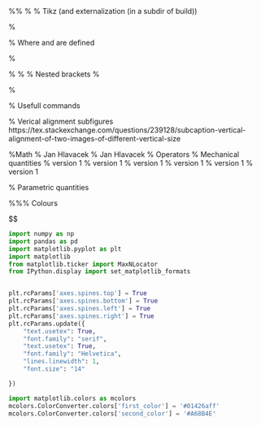 ::: {.content-hidden}
%%
\usepackage{subcaption}
% % Tikz (and externalization (in a subdir of build))
\usepackage{tikz,pgfplots,pgfplotstable}
% \pgfplotsset{every tick label/.append style={font=\small}}

\usepackage{stmaryrd} % Where \llbracket and \rrbracket are defined

\usepackage{tikzscale}
\usepackage{siunitx}

\usepackage[utf8]{inputenc}

\usepackage{tikz-cd}
\usepackage{pgfplots}
% \pgfplotsset{width=7cm,compat=1.14}
\pgfplotsset{compat=1.14}
\usetikzlibrary{external}


\DeclareUnicodeCharacter{2212}{−}
\usepgfplotslibrary{groupplots,dateplot}
\usetikzlibrary{patterns,shapes.arrows}
\pgfplotsset{compat=newest}
\newcommand{\mathdefault}[1][]{}
\usetikzlibrary{shapes,arrows,arrows.meta,shapes.multipart,positioning,math,matrix,shadows,decorations}
\usepackage{wrapfig}
% \usepackage{microtype}
% \usepackage[capitalise,noabbrev,nameinlink]{cleveref}
\usepackage{amssymb}
\usepackage{amsmath}

\usepackage{booktabs}
\usepackage[capitalise,noabbrev,nameinlink]{cleveref}
\usepackage[labelfont={bf,color=accentcolor}]{caption}
\DeclareCaptionLabelSeparator{bullet}{~$\bullet$~}
\captionsetup{labelsep=bullet}
\captionsetup{format=hang}
\captionsetup{font=normalfont}

\usepackage{algorithm2e}
\usepackage{float}
\usepackage{multicol}
% Nested brackets
% \usepackage{nath}
% \delimgrowth=1

% Usefull commands
\usepackage{neuralnetwork}
% Verical alignment subfigures https://tex.stackexchange.com/questions/239128/subcaption-vertical-alignment-of-two-images-of-different-vertical-size
\newsavebox{\largestimage}

\newcommand*{\TODO}{\textcolor{RougeLMS}}

\newcommand{\llbracket}{\mathopen{~[\!\![~}}
\newcommand{\rrbracket}{\mathclose{~]\!\!]}}


\newcommand{\xin}[2]{$\Psi_#2$}
\newcommand{\xout}[2]{$\hat \Psi_#2$}
\newcommand{\xhid}[2]{$\mu_#2$}

\newcommand{\code}[1]{\texttt{#1}}
\newcommand*{\arbitrary}{\textcolor{RougeLMS!60}} 
%Math
\DeclareMathOperator*{\argmin}{arg\,min} % Jan Hlavacek
\DeclareMathOperator*{\argmax}{arg\,max} % Jan Hlavacek
\newcommand{\dV}[0]{~\mathrm{d}\Omega}
\newcommand{\intV}[0]{\int_{\Omega}}

\newcommand{\dS}[0]{~\mathrm{d}A}
\newcommand{\intS}[0]{\int_{\partial \Omega}}
\newcommand{\intSd}[0]{\int_{\partial \Omega_d}}
\newcommand{\intSn}[0]{\int_{\partial \Omega_N}}
% Operators
\renewcommand{\div}[0]{\boldsymbol{\nabla}}
\newcommand{\matrice}[1]{\boldsymbol{#1}}
\newcommand{\ftensor}[1]{\mathbb{#1}}
\newcommand{\tensor}[1]{\boldsymbol{#1}}\newcommand{\vect}[1]{\boldsymbol{#1}}
\newcommand{\four}[1]{{#1}_\omega}

% Mechanical quantities
\newcommand{\epsp}[0]{\underline{\underline{\varepsilon}}^p} % version 1
\newcommand{\sigm}[0]{\mathcal{\boldsymbol{\sigma}}}
\newcommand{\sigmPGD}[0]{\underline{\underline{\overline{\sigma}}}} % version 1
\newcommand{\epspPGD}[0]{\underline{\underline{\overline{\varepsilon}}}^p} % version 1
\newcommand{\uPGD}[0]{\underline{\overline{u}}} % version 1
\newcommand{\eps}[0]{\mathcal{\boldsymbol{\varepsilon}}}
\newcommand{\depsp}[0]{\dot{\underline{\underline{\varepsilon}}}^p} % version 1
\newcommand{\dcepsp}[0]{\hat{\dot{\underline{\underline{\varepsilon}}}}^p} % version 1
\newcommand{\tbr}[1]{\llbracket\mkern-5mu\llbracket #1 \rrbracket\mkern-5mu\rrbracket}
\renewcommand{\d}{\mathrm{d}}

% Parametric quantities
\newcommand{\para}{\left\{\mu_i\right\}_{i \in \llbracket  1, \beta  \rrbracket}}

%%% Colours
\definecolor{BleuLMS}{RGB}{1, 66, 106}
\definecolor{accentcolor}{RGB}{1, 66, 106}
\definecolor{GreenLMS}{RGB}{0,103,127} 
\definecolor{LGreenLMS}{RGB}{67,176,42} 
\definecolor{RougeLMS}{RGB}{206,0,55} 



$$

```python

import numpy as np
import pandas as pd
import matplotlib.pyplot as plt
import matplotlib
from matplotlib.ticker import MaxNLocator
from IPython.display import set_matplotlib_formats


plt.rcParams['axes.spines.top'] = True
plt.rcParams['axes.spines.bottom'] = True
plt.rcParams['axes.spines.left'] = True
plt.rcParams['axes.spines.right'] = True
plt.rcParams.update({
    "text.usetex": True,
    "font.family": "serif",
    "text.usetex": True,
    "font.family": "Helvetica",
    "lines.linewidth": 1,
    "font.size": "14"

})

import matplotlib.colors as mcolors
mcolors.ColorConverter.colors['first_color'] = '#01426aff'
mcolors.ColorConverter.colors['second_color'] = '#A68B4E'

```

:::